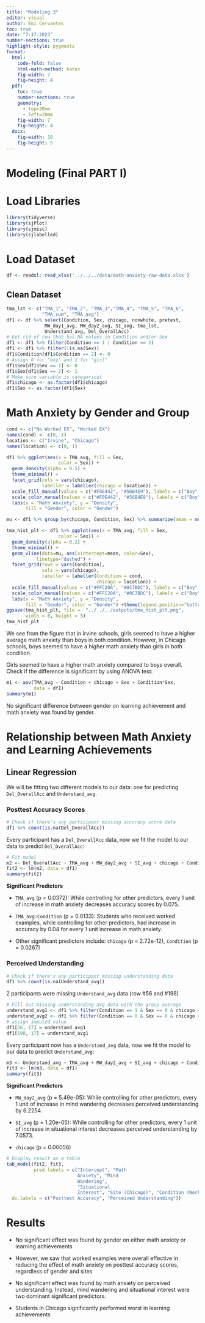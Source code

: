 ```yaml
---
title: "Modeling 3"
editor: visual
author: Emi Cervantes
toc: true
date: "7-17-2023"
number-sections: true
highlight-style: pygments
format: 
  html: 
    code-fold: false
    html-math-method: katex
    fig-width: 7
    fig-height: 4
  pdf:
    toc: true
    number-sections: true
    geometry:
      - top=30mm
      - left=20mm
    fig-width: 7
    fig-height: 4
  docx: 
    fig-width: 10
    fig-height: 5
---
```


# Modeling (Final PART I)

# Load Libraries

```r
library(tidyverse)
library(sjPlot)
library(sjmisc)
library(sjlabelled)
```

# Load Dataset

```r
df <- readxl::read_xlsx('../../../data/math-anxiety-raw-data.xlsx')
```

## Clean Dataset

```r
tma_lst <- c("TMA_1", "TMA_2", "TMA_3","TMA_4", "TMA_5", "TMA_6",
             "TMA_sum", "TMA_avg")
df1 <- df %>% select(Condition, Sex, chicago, nonwhite, pretest,
              MW_day1_avg, MW_day2_avg, SI_avg, tma_lst,
              Understand_avg, Del_OverallAcc)
# Get rid of row that has NA values in Condition and/or Sex
df1 <- df1 %>% filter(Condition == 1 | Condition == 2)
df1 <- df1 %>% filter(!is.na(Sex))
df1$Condition[df1$Condition == 2] <- 0
# Assign 0 for "boy" and 1 for "girl"
df1$Sex[df1$Sex == 1] <- 0
df1$Sex[df1$Sex == 2] <- 1
# Make sure variable is categorical
df1$chicago <- as.factor(df1$chicago)
df1$Sex <- as.factor(df1$Sex)
```

# Math Anxiety by Gender and Group

```r
cond <- c("No Worked EX", "Worked EX")
names(cond) <- c(0, 1)
location <- c("Irvine", "Chicago")
names(location) <- c(0, 1)

df1 %>% ggplot(aes(x = TMA_avg, fill = Sex,
                   color = Sex)) +
  geom_density(alpha = 0.5) +
  theme_minimal() +
  facet_grid(cols = vars(chicago),
             labeller = labeller(chicago = location)) +
  scale_fill_manual(values = c("#F0E442", "#56B4E9"), labels = c("Boy", "Girl")) +
  scale_color_manual(values = c("#F0E442", "#56B4E9"), labels = c("Boy", "Girl")) +
  labs(x = "Math Anxiety", y = "Density",
       fill = "Gender", color = "Gender")
```

```r
mu <- df1 %>% group_by(chicago, Condition, Sex) %>% summarize(mean = mean(TMA_avg))

tma_hist_plt <- df1 %>% ggplot(aes(x = TMA_avg, fill = Sex,
                   color = Sex)) +
  geom_density(alpha = 0.2) +
  theme_minimal() +
  geom_vline(data=mu, aes(xintercept=mean, color=Sex),
           linetype="dashed") +
  facet_grid(rows = vars(Condition),
             cols = vars(chicago),
             labeller = labeller(Condition = cond,
                                 chicago = location)) +
  scale_fill_manual(values = c("#FFC20A", "#0C7BDC"), labels = c("Boy", "Girl")) +
  scale_color_manual(values = c("#FFC20A", "#0C7BDC"), labels = c("Boy", "Girl")) +
  labs(x = "Math Anxiety", y = "Density",
       fill = "Gender", color = "Gender") +theme(legend.position="bottom")
ggsave(tma_hist_plt, file =  "../../../outputs/tma_hist_plt.png",
       width = 8, height = 5)
tma_hist_plt
```

We see from the figure that in Irvine schools, girls seemed to have a higher average math anxiety than boys in both condition. However, in Chicago schools, boys seemed to have a higher math anxiety than girls in both condition.

Girls seemed to have a higher math anxiety compared to boys overall. Check if the difference is significant by using ANOVA test:

```r
m1 <- aov(TMA_avg ~ Condition + chicago + Sex + Condition*Sex, 
          data = df1)
summary(m1)
```

No significant difference between gender on learning achievement and math anxiety was found by gender.

# Relationship between Math Anxiety and Learning Achievements

## Linear Regression

We will be fitting two different models to our data: one for predicting `Del_OverallAcc` and `Understand_avg`.

### Posttest Accuracy Scores

```r
# Check if there's any participant missing accuracy score data
df1 %>% count(is.na(Del_OverallAcc))
```

Every participant has a `Del_OverallAcc` data, now we fit the model to our data to predict `Del_OverallAcc`:

```r
# Fit model
m2 <- Del_OverallAcc ~ TMA_avg + MW_day2_avg + SI_avg + chicago + Condition + Condition*Sex + Condition*TMA_avg + Condition*TMA_avg*Sex
fit2 <- lm(m2, data = df1)
summary(fit2)
```

**Significant Predictors**

-   `TMA_avg` (p = 0.0372): While controlling for other predictors, every 1 unit of increase in math anxiety decreases accuracy scores by 0.075.

-   `TMA_avg:Condition` (p = 0.0133): Students who received worked examples, while controlling for other predictors, had increase in accuracy by 0.04 for every 1 unit increase in math anxiety.

-   Other significant predictors include: `chicago` (p = 2.72e-12), `Condition` (p = 0.0267)

### Perceived Understanding

```r
# Check if there's any participant missing understanding data
df1 %>% count(is.na(Understand_avg))
```

2 participants were missing `Understand_avg` data (row #56 and #198)

```r
# Fill out missing understanding avg data with the group average
understand_avg1 <- df1 %>% filter(Condition == 1 & Sex == 0 & chicago == 0) %>% summarize(mean_understand = mean(Understand_avg, na.rm = TRUE))
understand_avg2 <- df1 %>% filter(Condition == 0 & Sex == 0 & chicago == 0) %>% summarize(mean_understand = mean(Understand_avg, na.rm = TRUE))
# assign imputed value
df1[56, 17] = understand_avg1
df1[198, 17] = understand_avg1
```

Every participant now has a `Understand_avg` data, now we fit the model to our data to predict `Understand_avg`:

```r
m3 <- Understand_avg ~ TMA_avg + MW_day2_avg + SI_avg + chicago + Condition + Condition*Sex + Condition*TMA_avg + Condition*TMA_avg*Sex
fit3 <- lm(m3, data = df1)
summary(fit3)
```

**Significant Predictors**

-   `MW_day2_avg` (p = 5.49e-05): While controlling for other predictors, every 1 unit of increase in mind wandering decreases perceived understanding by 6.2254.

-   `SI_avg` (p = 1.20e-05): While controlling for other predictors, every 1 unit of increase in situational interest decreases perceived understanding by 7.0573.

-   `chicago` (p = 0.00056)

```r
# Display result as a table
tab_model(fit2, fit3,
          pred.labels = c("Intercept", "Math 
                          Anxiety", "Mind 
                          Wandering", 
                          "Situational 
                          Interest", "Site (Chicago)", "Condition (Worked EX)", "Gender (boy)", "Condition (Worked EX)*Gender (boy)", "Math Anxiety*Condition (Worked EX)", "Math Anxiety*Gender (boy)", "Math Anxiety*Condition (Worked EX)*Gender (boy)"),
  dv.labels = c("Posttest Accuracy", "Perceived Understanding"))
```

# Results

-   No significant effect was found by gender on either math anxiety or learning achievements

-   However, we saw that worked examples were overall effective in reducing the effect of math anxiety on posttest accuracy scores, regardless of gender and sites

-   No significant effect was found by math anxiety on perceived understanding. Instead, mind wandering and situational interest were two dominant significant predictors.

-   Students in Chicago significantly performed worst in learning achievements
